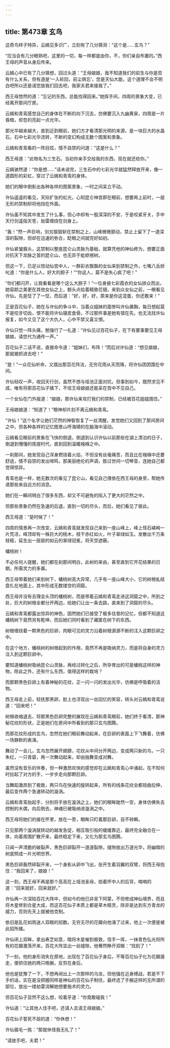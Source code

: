 ```yaml
---
---
---
```

title: 第473章 玄鸟
---





这奇鸟样子特异，云嫣见多识广，立刻有了几分猜测：“这个是……玄鸟？”

“应当会有几分眼熟吧，这里的一切，每一样都是由你，不，你们亲自布置的。”西王母的声音从身后传来。

云嫣心中已有了几分猜想，回过头道：“王母娘娘，我不知道我们的前生与你是否有什么关系，但有道是‘一入轮回，前尘俱忘’，您是天仙大能，这个道理不会不明白吧所以还是请您放我们回去吧，我家夫君来接我了。”

西王母悠然的道：“忘记的东西，总能找得回来。”她挥手间，四周的景象大变，已经离开那间厅房。

云嫣和青鸾感觉自己的身体在不断的向下沉去，仿佛要沉入九幽黄泉，四周是一片昏暗，却忽的亮起一点光华。

那光华越来越大，直到近到眼前，她们方才看清那光明的来源，是一块巨大的水晶石，石中七彩光华流转，不断的变幻构成无数个图案和景象。

云嫣和青鸾看的一阵目炫，情不自禁的问道：“这是什么？”

西王母道：“此物名为三生石。当初你亲手交给我的东西，现在就还给你。”

云嫣骇然道：“你是想……”话未说完，三生石中的七彩光华就猛然释放开来，像一道圆形的彩虹，穿过了云嫣和青鸾的身体。

她们的眼中倒影出各种各样的图案景象，一时之间呆立不动。

许仙遥遥的看见，天际扩张的虹光，心知昆仑神宫即在眼前，想要再上前时，一层无形的禁制却将他挡在外面。

许仙虽不知其中发生了什么事，但心中却有一股深深的不安，于是咬紧牙关，手中天行剑遥指天苍，劫雷缠绕在剑身上。

“轰！”然一声巨响，剑刃狠狠斩在禁制之上，山峰微微颤动，禁止上留下了一道深深的裂隙，但却在迅速的弥合，眨眼之间就完好如初。

许仙紧皱眉头，这禁制以整座昆仑山灵脉为基础，就算凭他的神仙修为，想要正面对抗天下龙脉之首的昆仑山，也无异于蚍蜉撼树。

但这一下，已足以惊动仙宫中人，一群彩衣飘飘的女仙来到禁制之外，七嘴八舌娇叱道：“你是什么人，好大的胆子！”“你这人，莫不是失心疯了吧！”

“你们都闪开，让我看看是哪个这么大胆子！”一位身披七彩霞衣的女仙排众而出，她容颜之美更在其他女仙之上，额头点绘着精致花钿，来到众女仙之前，一眼看见许仙，先是怔了了一怔，而后道：“好，好，好，原来是你这混蛋，你还敢来！”

正是百花仙子，她在与许仙的争斗中，当着众姐妹的面惨叫许仙袭胸，每日想起莫不是咬牙切齿，恨不能将许仙寝皮食骨。不过那件事是她有错在先，也无法找许仙报复，如今又见了这个大仇人，心中不禁又喜又恨。

许仙只觉一阵头痛，勉强行了一礼道：“许仙见过百花仙子，在下有要事要见王母娘娘，请您代为通传一声。”

百花仙子二话不说，直接命令道：“姐妹们，布阵！”而后对许仙道：“想见娘娘，那就被抓进去吧！”

“是！”一众花仙听命，又摆出那百花阵法，无穷花雨从天而降，将许仙团团围在中间。

许仙轻叹一声，收回天行剑，虽然不想与瑶池正面对抗，但事到如今，既然求见不成，唯有将那百花仙子擒下，不信王母娘娘还能呆在宫中不见自己。

一个女仙在门外报道：“娘娘，那许仙来攻打我们的禁制，已经被百花姐姐围住。”

王母娘娘道：“知道了！”眼神却片刻不离云嫣和青鸾。

“许仙！”这个名字让她们茫然的神智恢复了一丝清醒，发觉她们又回到了那间房间之中，但各种各样的记忆图景山呼海啸的在脑海中滚动。

云嫣看见眼前的景象在飞快的倒退，倒退到认识许仙以前那些在湖上漂泊的日子，倒退到懵懂的孩提时代，直到回到温暖襁褓之中。

一刹那间，她发现自己浑身燃烧着火焰，不但没有丝毫痛苦，而且比在襁褓中还要舒适，情不自禁的发出啼鸣，那美丽绝伦的声调，胜过世间一切琴音，连她自己都觉得惊异。

青鸾也是一样，她无数次的看见了昆仑山，看见自己偎依在西王母的身旁，帮她传递那些来自远方的消息。

她们在一瞬间明白了很多东西，却又不可避免的陷入了更大的茫然之中。

但那些景象仍然在急速的后退，直到一切的尽头，而后，她们看见了彼此。

西王母道：“是时候了！”

四周的情景再一次改变，云嫣和青鸾就发现自己来到一座山峰上，峰上怪石嶙峋一片荒凉，峰顶却有一株巨大的桃木，枝干赤红如火，叶子翠绿如玉。发散出千万条枝桠，延生出一层层的如云的翠绿冠冕，将天空遮蔽。

蟠桃树！

不必任何人提醒，她们都在刹那间明白，此树的来由，甚至直到它开花结果的日期，所需灵力的多寡。

西王母带着她们来到树下，蟠桃树高大异常，几乎有一座山峰大小，它的树根虬结盘扎在地面上，其中形成无数镂空的洞窟。

西王母并没有去理会头顶的蟠桃树，而是带着云嫣和青鸾走进这洞窟之中，所到之处，巨大的树根全都分开两边，给她们让出一条去路，直来到了洞窟的尽头。

云嫣和青鸾都露出惊异的神色，固然她们已接受了极多往昔的记忆，但都不知道这蟠桃树下竟然另有乾坤，而后她们同时看到了藏匿在树下的东西。

树根缠绕着一颗黑色的巨卵，肉眼可见的灵力沿着树根源源不断的注入这颗巨卵之中。

在这个地方，蟠桃树的树根起到的作用，竟然不再是吸纳灵力，而是将自身的灵力注入到这颗巨卵中。

要知道蟠桃树吸纳昆仑山灵脉，再经过转化之后，所孕育出的可是蟠桃这样的神物，除此之外，还有什么东西，值得这样的栽培？

而那颗黑色巨卵上有着神秘的花纹，正一闪一闪的发出光华，仿佛是呼吸着的活物。

西王母走上前，轻抚那黑卵，脸上也浮现出一丝回忆的笑容，转头对云嫣和青鸾说道：“回来吧！”

树根收缩退去，将那黑色巨卵完整的展现在云嫣和青鸾眼前，她们终于看清，那神秘花纹的形状，正是她们在房间中所看到的那只玄鸟图腾。

而那花纹形成的玄鸟，忽然在她们眼前舞动起来，在巨卵的表面上下飞舞着，仿佛一场静默的表演。

舞动了一会儿，玄鸟忽然展开翅膀，花纹从中间分开两边，变成两只新的鸟，一只朱红，一只青碧，再一次舞动起来，却由独舞变成对舞。

虽然没有音乐的伴奏，但一种激昂欢快的感觉却在云嫣和青鸾心中涌起，在不知何时拉起了对方的手，一步步走向那颗巨卵。

当舞蹈激昂到了极致，两只鸟在快速的旋转起来，所有的线条花纹全都扭曲拉伸，最后变作两个急速转动的漩涡。

云嫣和青鸾抬起手，分别将手放在漩涡之上，她们的眼眸陡然一空，身体仿佛失去控制的木偶，向后倒去，神魂已被吸纳进漩涡之中。

西王母将她们的接在怀里，放在一旁，眼眸只盯着那巨卵，目不转瞬。

只见那两个漩涡就转动的越发急促，相互吸引般的缓缓靠近，最终完全融合在一体，向着周围扩散开来，最终稳定下来，又化为那玄鸟图腾。

只闻一声清脆的破裂声，黑色巨卵裂开一道道裂隙，缝隙放出万道光华，将幽暗的树底照成一片光明世界。

黑色巨卵轰然碎裂开来，一个身影从卵中飞出，张开生着羽翼的双臂，将西王母抱住：“我回来了，娘娘！”

这一刻，西王母不再是那个高高在上瑶池圣母，拍着怀中人的后背，喃喃的道：“回来就好，回来就好。”

许仙再一次深陷百花大阵中，但如今的他已非吴下阿蒙，不但修成神仙境界，而且将木星修到合星大成，而这百花仙子本质上都是草木精灵，除非是达到东方青龙的威力，否则先天上就被他克制。

依旧是乱花如雨迷人双眼的招数。无穷无尽的花瓣向他涌了过来，他上一次便是被此招所擒。

许仙闭上双眸，拿出寿芝如意，暗将木星催到极致，信手一挥，一抹青色弘光将所有的花瓣激荡开来，百花大阵显出一丝缝隙，他蓦然睁开双眼：“找到了！”

下一刻，他的身形消失在原地，出现在了百花仙子身后，不等百花仙子化为花瓣遁走，便抓住她的两只皓腕，反剪在身后。

他也是犹豫了一下，不想再闹出上一次那样的乌龙，但他强在近身搏战，若是不下手的话，实在是没把握同样是神仙的百花仙子制住，最终选了手腕这样的无所谓的部位，放出一缕劫雷消解她想要施术的灵力。

但百花仙子显然不这么想，咬着牙道：“你竟敢碰我！”

许仙道：“让其他人住手吧，还请人去请王母娘娘。”

百花仙子誓死不屈的道：“你休想！”

许仙眉毛一挑：“那就休怪我无礼了！”

“请放手吧，夫君！”